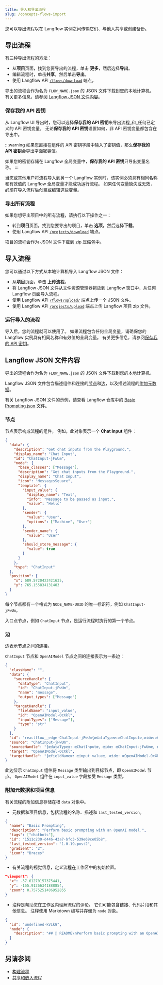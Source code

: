 ```yaml
---
title: 导入和导出流程
slug: /concepts-flows-import
---
```



您可以导出流程以在 Langflow 实例之间传输它们、与他人共享或创建备份。

## 导出流程

有三种导出流程的方法：

* 从**项目**页面，找到您要导出的流程，单击 <Icon name="Ellipsis" aria-hidden="true" /> **更多**，然后选择**导出**。
* 编辑流程时，单击**共享**，然后单击**导出**。
* 使用 Langflow API [`/flows/download`](/api-flows#export-flows) 端点。

导出的流程会作为名为 `FLOW_NAME.json` 的 JSON 文件下载到您的本地计算机。
有关更多信息，请参阅 [Langflow JSON 文件内容](#langflow-json-file-contents)。

### 保存我的 API 密钥

从 Langflow UI 导出时，您可以选择**保存我的 API 密钥**来导出流程_和_任何已定义的 API 密钥变量。
无论**保存我的 API 密钥**设置如何，非 API 密钥变量都包含在导出中。

:::warning
如果您直接在组件的 API 密钥字段中输入了密钥值，那么**保存我的 API 密钥**会导出字面密钥值。

如果您的密钥存储在 Langflow 全局变量中，**保存我的 API 密钥**只导出变量名称。
:::

当您或其他用户将流程导入到另一个 Langflow 实例时，该实例必须具有相同名称和有效值的 Langflow 全局变量才能成功运行流程。
如果任何变量缺失或无效，必须在导入流程后创建或编辑这些变量。

### 导出所有流程

如果您想导出项目中的所有流程，请执行以下操作之一：

* 转到**项目**页面，找到您要导出的项目，单击 <Icon name="Ellipsis" aria-hidden="true" /> **选项**，然后选择**下载**。
* 使用 Langflow API [`/projects/download`](/api-projects#export-a-project) 端点。

项目的流程会作为 JSON 文件下载到 zip 压缩包中。

## 导入流程

您可以通过以下方式从本地计算机导入 Langflow JSON 文件：

* 从**项目**页面，单击 <Icon name="Upload" aria-hidden="true"/> **上传流程**。
* 将 Langflow JSON 文件从文件资源管理器拖放到 Langflow 窗口中，从任何 Langflow 页面导入流程。
* 使用 Langflow API [`/flows/upload/`](/api-flows#import-flows) 端点上传一个 JSON 文件。
* 使用 Langflow API [`/projects/upload`](/api-projects#import-a-project) 端点上传 Langflow 项目 zip 文件。

### 运行导入的流程

导入后，您的流程就可以使用了。
如果流程包含任何全局变量，请确保您的 Langflow 实例具有相同名称和有效值的全局变量。
有关更多信息，请参阅[保存我的 API 密钥](/concepts-flows-import#save-with-my-api-keys)。

## Langflow JSON 文件内容

导出的流程会作为名为 `FLOW_NAME.json` 的 JSON 文件下载到您的本地计算机。

Langflow JSON 文件包含描述组件和连接的[节点](#nodes)和[边](#edges)，以及描述流程的[附加元数据](#additional-metadata-and-project-information)。

有关 Langflow JSON 文件的示例，请查看 Langflow 仓库中的 [Basic Prompting.json](https://github.com/langflow-ai/langflow/blob/main/src/backend/base/langflow/initial_setup/starter_projects/Basic%20Prompting.json) 文件。

### 节点

节点表示构成流程的组件。
例如，此对象表示一个 **Chat Input** 组件：

```json
{
  "data": {
    "description": "Get chat inputs from the Playground.",
    "display_name": "Chat Input",
    "id": "ChatInput-jFwUm",
    "node": {
      "base_classes": ["Message"],
      "description": "Get chat inputs from the Playground.",
      "display_name": "Chat Input",
      "icon": "MessagesSquare",
      "template": {
        "input_value": {
          "display_name": "Text",
          "info": "Message to be passed as input.",
          "value": "Hello"
        },
        "sender": {
          "value": "User",
          "options": ["Machine", "User"]
        },
        "sender_name": {
          "value": "User"
        },
        "should_store_message": {
          "value": true
        }
      }
    },
    "type": "ChatInput"
  },
  "position": {
    "x": 689.5720422421635,
    "y": 765.155834131403
  }
}
```

每个节点都有一个格式为 `NODE_NAME-UUID` 的唯一标识符，例如 `ChatInput-jFwUm`。

入口点节点，例如 `ChatInput` 节点，是运行流程时执行的第一个节点。

### 边

边表示节点之间的连接。

`ChatInput` 节点和 `OpenAIModel` 节点之间的连接表示为一条边：

```json
{
  "className": "",
  "data": {
    "sourceHandle": {
      "dataType": "ChatInput",
      "id": "ChatInput-jFwUm",
      "name": "message",
      "output_types": ["Message"]
    },
    "targetHandle": {
      "fieldName": "input_value",
      "id": "OpenAIModel-OcXkl",
      "inputTypes": ["Message"],
      "type": "str"
    }
  },
  "id": "reactflow__edge-ChatInput-jFwUm{œdataTypeœ:œChatInputœ,œidœ:œChatInput-jFwUmœ,œnameœ:œmessageœ,œoutput_typesœ:[œMessageœ]}-OpenAIModel-OcXkl{œfieldNameœ:œinput_valueœ,œidœ:œOpenAIModel-OcXklœ,œinputTypesœ:[œMessageœ],œtypeœ:œstrœ}",
  "source": "ChatInput-jFwUm",
  "sourceHandle": "{œdataTypeœ: œChatInputœ, œidœ: œChatInput-jFwUmœ, œnameœ: œmessageœ, œoutput_typesœ: [œMessageœ]}",
  "target": "OpenAIModel-OcXkl",
  "targetHandle": "{œfieldNameœ: œinput_valueœ, œidœ: œOpenAIModel-OcXklœ, œinputTypesœ: [œMessageœ], œtypeœ: œstrœ}"
}
```

此边显示 `ChatInput` 组件将 `Message` 类型输出到目标节点，即 `OpenAIModel` 节点。
`OpenAIModel` 组件在 `input_value` 字段接受 `Message` 类型。

### 附加元数据和项目信息

有关流程的附加信息存储在根 `data` 对象中。

* 元数据和项目信息，包括流程的名称、描述和 `last_tested_version`。
```json
{
  "name": "Basic Prompting",
  "description": "Perform basic prompting with an OpenAI model.",
  "tags": ["chatbots"],
  "id": "1511c230-d446-43a7-bfc3-539e69ce05b8",
  "last_tested_version": "1.0.19.post2",
  "gradient": "2",
  "icon": "Braces"
}
```

* 有关流程的视觉信息，定义流程在工作区中的初始位置。
```json
"viewport": {
  "x": -37.61270157375441,
  "y": -155.91266341888854,
  "zoom": 0.7575251406952855
}
```

* 注释是帮助您在工作区内理解流程的评论。
它们可能包含链接、代码片段和其他信息。
注释使用 Markdown 编写并存储为 `node` 对象。
```json
{
  "id": "undefined-kVLkG",
  "node": {
    "description": "## 📖 README\nPerform basic prompting with an OpenAI model.\n\n#### Quick Start\n- Add your **OpenAI API key** to the **OpenAI Model**\n- Open the **Playground** to chat with your bot.\n..."
  }
}
```

## 另请参阅

* [构建流程](/concepts-flows)
* [共享和嵌入流程](/concepts-publish)